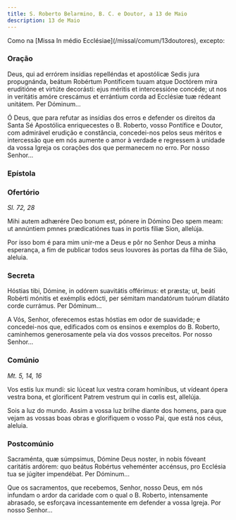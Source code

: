 ```yaml
---
title: S. Roberto Belarmino, B. C. e Doutor, a 13 de Maio
description: 13 de Maio
---
```


<aside>
  Como na [Missa In médio Ecclésiae](/missal/comum/13doutores), excepto:
</aside>


### Oração

<div class="side-by-side not-content">

Deus, qui ad errórem insídias repelléndas et apostólicæ Sedis jura propugnánda, beátum Robértum Pontíficem tuuam atque Doctórem mira eruditióne et virtúte decorásti: ejus méritis et intercessióne concéde; ut nos in veritátis amóre crescámus et errántium corda ad Ecclésiæ tuæ rédeant unitátem. Per Dóminum...

Ó Deus, que para refutar as insídias dos erros e defender os direitos da Santa Sé Apostólica enriquecestes o B. Roberto, vosso Pontífice e Doutor, com admirável erudição e constância, concedei-nos pelos seus méritos e intercessão que em nós aumente o amor à verdade e regressem à unidade da vossa Igreja os corações dos que permanecem no erro. Por nosso Senhor...

</div>

### Epístola

<LinkCard
  href="/missal/santos/03-07#epístola"
  title="S. Tomás Aquino, Conf. e Doutor"
/>

### Ofertório

<em>Sl. 72, 28</em>

<div class="side-by-side not-content">

Mihi autem adhærére Deo bonum est, pónere in Dómino Deo spem meam: ut annúntiem pmnes prædicatiónes tuas in portis fíliæ Sion, allelúja.

Por isso bom é para mim unir-me a Deus e pôr no Senhor Deus a minha esperança, a fim de publicar todos seus louvores às portas da filha de Sião, aleluia.

</div>

### Secreta

<div class="side-by-side not-content">

Hóstias tibi, Dómine, in odórem suavitátis offérimus: et præsta; ut, beáti Robérti mónitis et exémplis edócti, per sémitam mandatórum tuórum dilatáto corde currámus. Per Dóminum...

A Vós, Senhor, oferecemos estas hóstias em odor de suavidade; e concedei-nos que, edificados com os ensinos e exemplos do B. Roberto, caminhemos generosamente pela via dos vossos preceitos. Por nosso Senhor...

</div>

### Comúnio

<em>Mt. 5, 14, 16</em>

<div class="side-by-side not-content">

Vos estis lux mundi: sic lúceat lux vestra coram homínibus, ut vídeant ópera vestra bona, et gloríficent Patrem vestrum qui in cœlis est, allelúja.

Sois a luz do mundo. Assim a vossa luz brilhe diante dos homens, para que vejam as vossas boas obras e glorifiquem o vosso Pai, que está nos céus, aleluia.

</div>

### Postcomúnio

<div class="side-by-side not-content">

Sacraménta, quæ súmpsimus, Dómine Deus noster, in nobis fóveant caritátis ardórem: quo beátus Robértus veheménter accénsus, pro Ecclésia tua se júgiter impendébat. Per Dóminum...

Que os sacramentos, que recebemos, Senhor, nosso Deus, em nós infundam o ardor da caridade com o qual o B. Roberto, intensamente abrasado, se esforçava incessantemente em defender a vossa Igreja. Por nosso Senhor...

</div>

